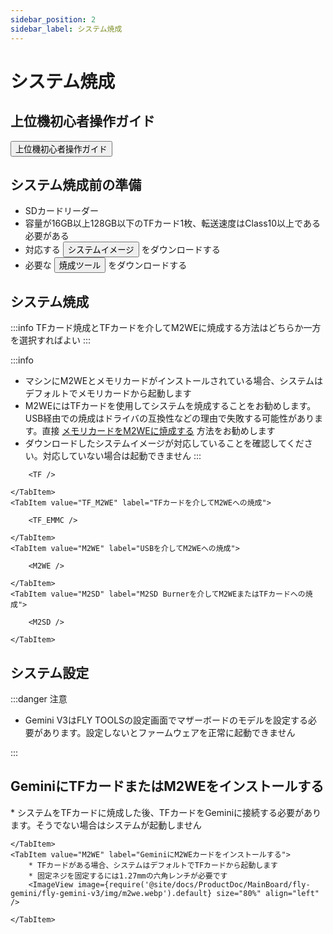 ```yaml
---
sidebar_position: 2
sidebar_label: システム焼成
---
```



# システム焼成

## 上位機初心者操作ガイド

<Button variant="contained" disableElevation href="/docs/DebugDoc/baodian/host/">上位機初心者操作ガイド</Button>

## システム焼成前の準備

* SDカードリーダー
* 容量が16GB以上128GB以下のTFカード1枚、転送速度はClass10以上である必要がある
* 対応する <Button variant="contained" disableElevation href="/docs/ResDownload/system-img/fly-Gemini">システムイメージ</Button> をダウンロードする
* 必要な <Button variant="contained" disableElevation href="/docs/ResDownload/auxiliary_software/">焼成ツール</Button> をダウンロードする

## システム焼成

:::info
TFカード焼成とTFカードを介してM2WEに焼成する方法はどちらか一方を選択すればよい
:::

:::info
* マシンにM2WEとメモリカードがインストールされている場合、システムはデフォルトでメモリカードから起動します
* M2WEにはTFカードを使用してシステムを焼成することをお勧めします。USB経由での焼成はドライバの互換性などの理由で失敗する可能性があります。直接 [メモリカードをM2WEに焼成する](https://mellow-next.klipper.cn/docs/ProductDoc/SBC/fly-pi-v2/fly-os) 方法をお勧めします
* ダウンロードしたシステムイメージが対応していることを確認してください。対応していない場合は起動できません
:::

<Tabs>
    <TabItem value="TF" label="TFカードへの焼成" default>
        
        <TF />
        
    </TabItem>
    <TabItem value="TF_M2WE" label="TFカードを介してM2WEへの焼成">
        
        <TF_EMMC />

    </TabItem>
    <TabItem value="M2WE" label="USBを介してM2WEへの焼成">
        
        <M2WE />

    </TabItem>
    <TabItem value="M2SD" label="M2SD Burnerを介してM2WEまたはTFカードへの焼成">
        
        <M2SD />

    </TabItem>
</Tabs>

## システム設定

<CONFIG />

:::danger 注意

* Gemini V3はFLY TOOLSの設定画面でマザーボードのモデルを設定する必要があります。設定しないとファームウェアを正常に起動できません

:::

## GeminiにTFカードまたはM2WEをインストールする

<Tabs>
    <TabItem value="TF" label="GeminiにTFカードをインストールする" default>
        * システムをTFカードに焼成した後、TFカードをGeminiに接続する必要があります。そうでない場合はシステムが起動しません
        <ImageView image={require('@site/docs/ProductDoc/MainBoard/fly-gemini/fly-gemini-v3/img/tf.webp').default} size="80%" align="left" />  

    </TabItem>
    <TabItem value="M2WE" label="GeminiにM2WEカードをインストールする">
        * TFカードがある場合、システムはデフォルトでTFカードから起動します
        * 固定ネジを固定するには1.27mmの六角レンチが必要です
        <ImageView image={require('@site/docs/ProductDoc/MainBoard/fly-gemini/fly-gemini-v3/img/m2we.webp').default} size="80%" align="left" />  

    </TabItem>
</Tabs>